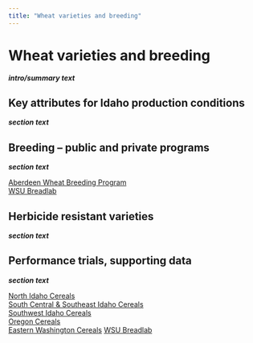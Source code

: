 ```yaml
---
title: "Wheat varieties and breeding"
---
```


# Wheat varieties and breeding
***intro/summary text***

## Key attributes for Idaho production conditions
***section text***

## Breeding – public and private programs
***section text***

[Aberdeen Wheat Breeding Program](https://www.uidaho.edu/cals/aberdeen-research-and-extension-center/wheat-breeding)  
[WSU Breadlab](https://breadlab.wsu.edu/research/wsu-breadlab-varieties/)  

## Herbicide resistant varieties
***section text***

## Performance trials, supporting data
***section text***

[North Idaho Cereals](https://www.uidaho.edu/extension/cereals/north/variety-trials)  
[South Central & Southeast Idaho Cereals](https://www.uidaho.edu/extension/cereals/scseidaho/sgr)  
[Southwest Idaho Cereals](https://www.uidaho.edu/extension/cereals/southwest/varieties)  
[Oregon Cereals](https://cropandsoil.oregonstate.edu/wheat/variety-trials)  
[Eastern Washington Cereals](https://smallgrains.wsu.edu/variety/archives/)
[WSU Breadlab](https://breadlab.wsu.edu/research/test-results/)  

